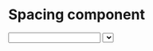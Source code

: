 
<Meta title="Spacing|Spacing" component={Spacing} />

# Spacing component

<Preview>
  <Story name="Spacing Story">
    <Spacing
      direction={select(
          'Direction',
          {
            Both: 'both',
            Horizontal: 'horizontal',
            Vertical: 'vertical',
          },
          'horizontal'
        )}
        sizeHorizontal={select(
          'Size Horizontal',
          {
            Empty: '',
            XSmall: 'XS',
            Small: 'S',
            Medium: 'M',
            Large: 'L',
            XLarge: 'XL',
          },
          'M'
        )}
        sizeVertical={select(
          'Size Vertical',
          {
            Empty: '',
            XSmall: 'XS',
            Small: 'S',
            Medium: 'M',
            Large: 'L',
            XLarge: 'XL',
          },
          ''
        )}
        flex={text('Flex', '0 1 auto')}
        alignItems={select(
          'Align Items',
          {
            Initial: 'initial',
            Stretch: 'stretch',
            FlexStart: 'flex-start',
            FlexEnd: 'flex-end',
            Center: 'center',
          },
          'initial'
        )}
        justifyContent={select(
          'Justify Content',
          {
            Initial: 'initial',
            FlexStart: 'flex-start',
            FlexEnd: 'flex-end',
            Center: 'center',
            SpaceBetween: 'space-between',
            SpaceArround: 'space-arround',
          },
          'initial'
        )}
        isResponsive={boolean('Is responsive', false)}
        responsiveScreen={select(
          'Responsive screen',
          {
            Small: 'small',
            Medium: 'medium',
          },
          'small'
        )}
      >
      <Input
        label="Nombre"
        id="email"
        value=""
        onChange={action('onChange')}
      />
     <Select
      label="Nacionalidad"
      id="nacionalidad"
      placeholder={text('placeholder', 'Select Placeholder')}
      options={[
        {
          value: '1',
          label: 'Option 1',
        },
        {
          value: '2',
          label: 'Option 2',
        },
        {
          value: '3',
          label: 'Option 3',
        },
        ]}
        onChange
        value=""
      />
      <Input
        label="Apellido"
        id="email"
        value=""
        onChange={action('onChange')}
      />
    </Spacing>
  </Story>
</Preview>

## Props

<Props of={Spacing} />
